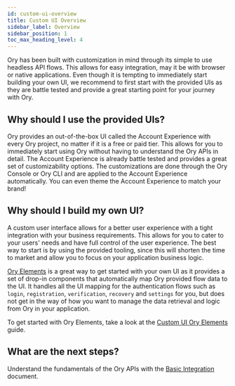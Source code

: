 ```yaml
---
id: custom-ui-overview
title: Custom UI Overview
sidebar_label: Overview
sidebar_position: 1
toc_max_heading_level: 4
---
```


Ory has been built with customization in mind through its simple to use headless API flows. This allows for easy integration, may
it be with browser or native applications. Even though it is tempting to immediately start building your own UI, we recommend to
first start with the provided UIs as they are battle tested and provide a great starting point for your journey with Ory.

## Why should I use the provided UIs?

Ory provides an out-of-the-box UI called the Account Experience with every Ory project, no matter if it is a free or paid tier.
This allows for you to immediately start using Ory without having to understand the Ory APIs in detail. The Account Experience is
already battle tested and provides a great set of customizability options. The customizations are done through the Ory Console or
Ory CLI and are applied to the Account Experience automatically. You can even theme the Account Experience to match your brand!

## Why should I build my own UI?

A custom user interface allows for a better user experience with a tight integration with your business requirements. This allows
for you to cater to your users' needs and have full control of the user experience. The best way to start is by using the provided
tooling, since this will shorten the time to market and allow you to focus on your application business logic.

[Ory Elements](./custom-ui-ory-elements) is a great way to get started with your own UI as it provides a set of drop-in components
that automatically map Ory provided flow data to the UI. It handles all the UI mapping for the authentication flows such as
`login`, `registration`, `verification`, `recovery` and `settings` for you, but does not get in the way of how you want to manage
the data retrieval and logic from Ory in your application.

To get started with Ory Elements, take a look at the [Custom UI Ory Elements](./custom-ui-ory-elements) guide.

## What are the next steps?

Understand the fundamentals of the Ory APIs with the [Basic Integration](./custom-ui-basic-integration) document.
